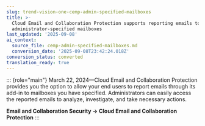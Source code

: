 ```yaml
---
slug: trend-vision-one-cemp-admin-specified-mailboxes
title: >-
  Cloud Email and Collaboration Protection supports reporting emails to
  administrator-specified mailboxes
last_updated: '2025-09-08'
ai_context:
  source_file: cemp-admin-specified-mailboxes.md
  conversion_date: '2025-09-08T23:42:24.018Z'
conversion_status: converted
translation_ready: true
---
```


::: {role="main"}
March 22, 2024—Cloud Email and Collaboration Protection provides you the option to allow your end users to report emails through its add-in to mailboxes you have specified. Administrators can easily access the reported emails to analyze, investigate, and take necessary actions.

**Email and Collaboration Security → Cloud Email and Collaboration Protection**
:::
